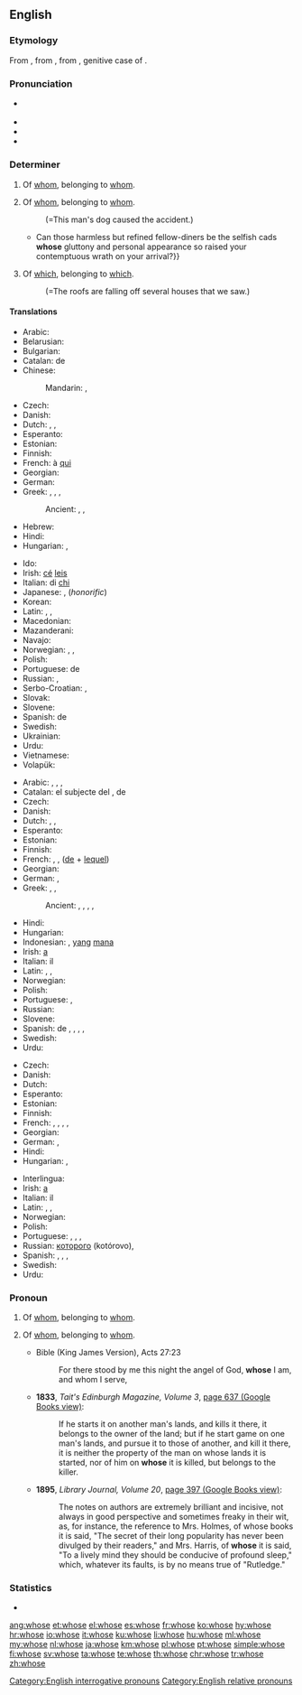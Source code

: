 ==English==

===Etymology===
{{PIE root|en|kʷ}}
From {{inherited|en|enm|whos}}, from {{inherited|en|ang|hwæs}}, from {{inherited|en|gem-pro|*hwes}}, genitive case of {{m|gem-pro|*hwaz|gloss=who, what}}.

===Pronunciation===
* {{a|UK|US}} {{IPA|/huːz/|lang=en}}
* {{audio|en-us-whose.ogg|Audio (US)|lang=en}}
* {{rhymes|uːz|lang=en}}
* {{homophones|lang=en|who's}}

===Determiner===
{{en-det}}

# {{lb|en|interrogative}} Of [[whom]], belonging to [[whom]].
#: {{ux|en|'''Whose''' wallet is this?}}
# {{lb|en|relative}} Of [[whom]], belonging to [[whom]].
#: {{ux|en|This is the man '''whose''' dog caused the accident.}} (=This man's dog caused the accident.)
#* {{quote-book|year=1922|author={{w|Ben Travers}}
|chapter=5|title=[http://openlibrary.org/works/OL1521052W A Cuckoo in the Nest]
|passage=The most rapid and most seductive transition in all human nature is that which attends the palliation of a ravenous appetite.{{...}}Can those harmless but refined fellow-diners be the selfish cads '''whose''' gluttony and personal appearance so raised your contemptuous wrath on your arrival?}}
# {{lb|en|relative}} Of [[which]], belonging to [[which]].
#: {{ux|en|We saw several houses '''whose''' roofs are falling off.}} (=The roofs are falling off several houses that we saw.)

====Translations====
{{trans-top|of whom (interrogative)}}
* Arabic: {{t|ar|لِمَن}}
* Belarusian: {{t|be|чый|tr=čyj}}
* Bulgarian: {{t|bg|чий|tr=čij}}
* Catalan: de {{t+|ca|qui}}
* Chinese:
*: Mandarin: {{t+|cmn|誰|alt=誰的|sc=Hani}}, {{t+|cmn|谁|alt=谁的|tr=shuí de, shéi de|sc=Hani}}
* Czech: {{t+|cs|čí}}
* Danish: {{t+|da|hvis}}
* Dutch: {{t|nl|van wie}}, {{t+|nl|wiens|m|n}}, {{t+|nl|wier|f-p}}
* Esperanto: {{t+|eo|kies}}
* Estonian: {{t|et|kelle}}
* Finnish: {{t+|fi|kenen}}
* French: à [[qui]]
* Georgian: {{t+|ka|ვისი|sc=Geor}}
* German: {{t+|de|wessen}}
* Greek: {{t|el|ποιανού|m|n}}, {{t|el|ποιανής|f}}, {{t|el|ποιανών|m-p|f-p|n-p}}, {{t|el|τίνος|m|f|n}}
*: Ancient: {{t|grc|τινῶν|m-p|f-p|n-p}}, {{t|grc|τίνος|m|f|n}}, {{t|grc|τοῦ|m|f|n}}
* Hebrew: {{t|he|[[שֶׁל]] [[מִי]]|tr=shel mi}}
* Hindi: {{t|hi|किसका|tr=kiskā}}
* Hungarian: {{t+|hu|kié}}, {{t+|hu|kinek}}
{{trans-mid}}
* Ido: {{t+|io|di qua}}
* Irish: [[cé#Irish|cé]] [[leis#Irish|leis]]
* Italian: di [[chi]]
* Japanese: {{t+|ja|誰|alt=誰の|tr=だれの, dáre-no}}, {{t+|ja|どなた|alt=どなたの|tr=dónata-no}} (''honorific'')
* Korean: {{t|ko|누구의|tr=nugu-ui|sc=Hang}}
* Latin: {{t+|la|cuius|m|f|n}}, {{t+|la|quorum|m-p|n-p}}, {{t+|la|quarum|f-p}}
* Macedonian: {{t|mk|чиј|tr=čij}}
* Mazanderani: {{t|mzn|کنی|tr=kënê/i|sc=fa-Arab}}
* Navajo: {{t|nv|háí bi-}}
* Norwegian: {{t|no|hvem sin}}, {{t|no|hvems}}, {{t+|no|hvis}}
* Polish: {{t+|pl|czyj}}
* Portuguese: de {{t+|pt|quem}}
* Russian: {{t+|ru|чей}}, {{t|ru|че́йный}} {{qualifier|colloquial, nonstandard}}
* Serbo-Croatian: {{t|sh|чѝјӣ|sc=Cyrl}}, {{t|sh|čìjī}}
* Slovak: {{t|sk|čí}}
* Slovene: {{t+|sl|čigáv}}
* Spanish: de {{t+|es|quien}}
* Swedish: {{t+|sv|vems}}
* Ukrainian: {{t|uk|чий|tr=čyj}}
* Urdu: {{t|ur|کس کا|tr=kis kā}}
* Vietnamese: {{t|vi|của ai}}
* Volapük: {{t|vo|kima}}
{{trans-bottom}}

{{trans-top|of whom (relative)}}
*Arabic: {{t|ar|اَلَّذِي|m}}, {{t|ar|اَلَّتِي|f}}, {{t|ar|اَلَّذِينَ|m-p}}, {{t|ar|اَللَّوَاتِي|f-p}}
* Catalan: el subjecte del {{t|ca|qual}}, de {{t+|ca|qui}}
* Czech: {{t+|cs|jehož|m|n}} {{t+|cs|jejíž|f}} {{t+|cs|jejichž|p}}
* Danish: {{t+|da|hvis}}
* Dutch: {{t|nl|van wie}}, {{t+|nl|wiens|m|n}}, {{t+|nl|wier|f-p}}
* Esperanto: {{t+|eo|kies}}
* Estonian: {{t|et|kelle}}
* Finnish: {{t+|fi|jonka}}
* French: {{t|fr|de qui}}, {{t+|fr|dont}}, {{t+|fr|duquel}} ([[de]] + [[lequel]])
* Georgian: {{t|ka|რომლის|sc=Geor}}
* German: {{t+|de|dessen|m|n}}, {{t+|de|deren|f-p}}
* Greek: {{t|el|[[του]] [[οποίου]]|m|n}}, {{t|el|[[της]] [[οποίας]]|f}}, {{t|el|[[των]] [[οποίων]]|m-p|f-p|n-p}}
*: Ancient: {{t|grc|οὗ|m|n}}, {{t|grc|ἧς|f}}, {{t|grc|ὧν|m|f|n}}, {{t|grc|οἷν|m-d|n-d}}, {{t|grc|αἷν|f-d}}
{{trans-mid}}
* Hindi: {{t+|hi|जिसका|tr=jiskā|sc=Deva}}
* Hungarian: {{t|hu|akinek}}
* Indonesian: {{t+|id|yang}}, [[yang]] [[mana]]
* Irish: [[a#Irish|a]] {{qualifier|indirect relative followed by resumptive possessive pronoun}}
* Italian: il {{t+|it|cui}}
* Latin: {{t+|la|cuius|m|f|n}}, {{t+|la|quorum|m-p|n-p}}, {{t+|la|quarum|f-p}}
* Norwegian: {{t+|no|hvis}}
* Polish: {{t+|pl|który|m}}
* Portuguese: {{t+|pt|cujo|m}}, {{t+|pt|cuja|f}}
* Russian: {{t+|ru|чей}}
* Slovene: {{t+|sl|čígar}}
* Spanish: de {{t+|es|quien}}, {{t+|es|cuyo|m}}, {{t|es|cuya|f}}, {{t|es|cuyas|f-p}}, {{t+|es|cuyos|m-p}}
* Swedish: {{t+|sv|vars}}
* Urdu: {{t|ur|جس کا|tr=jis kā}}
{{trans-bottom}}

{{trans-top|of which (relative)}}
* Czech: {{t+|cs|jehož|m|n}} {{t+|cs|jejíž|f}} {{t+|cs|jejichž|p}}
* Danish: {{t+|da|hvis}}
* Dutch: {{t+|nl|waarvan}}
* Esperanto: {{t+|eo|kies}}
* Estonian: {{t+|et|mille}}
* Finnish: {{t+|fi|jonka}}
* French: {{t+|fr|dont}}, {{t+|fr|duquel|m}}, {{t+|fr|de laquelle|f}}, {{t+|fr|desquels|m-p}}, {{t+|fr|desquelles|f-p}}
* Georgian: {{t|ka|რომლის|sc=Geor}}
* German: {{t+|de|dessen|m|n}}, {{t+|de|deren|f-p}}
* Hindi: {{t+|hi|जिसका|tr=jiskā|sc=Deva}}
* Hungarian: {{t|hu|aminek}}, {{t+|hu|amelynek}}
{{trans-mid}}
* Interlingua: {{t|ia|cuje}}
* Irish: [[a#Irish|a]] {{qualifier|indirect relative followed by resumptive possessive pronoun}}
* Italian: il {{t+|it|cui}}
* Latin: {{t+|la|cuius|m|f|n}}, {{t+|la|quorum|m-p|n-p}}, {{t+|la|quarum|f-p}}
* Norwegian: {{t+|no|hvis}}
* Polish: {{t+|pl|który|m}}
* Portuguese: {{t+|pt|cujo|m}}, {{t+|pt|cuja|f}}, {{t+|pt|cujos|m-p}}, {{t+|pt|cujas|f-p}}
* Russian: [[который|которого]] (kotórovo), {{t+|ru|чей}}
* Spanish: {{t+|es|cuyo|m}}, {{t|es|cuya|f}}, {{t+|es|cuyos|p}}, {{t|es|cuyas|f-p}}
* Swedish: {{t+|sv|vars}}
* Urdu: {{t|ur|جس کا|tr=jis kā|sc=ur-Arab}}
{{trans-bottom}}

===Pronoun===
{{en-pron}}

# {{lb|en|interrogative}} Of [[whom]], belonging to [[whom]].
#: {{ux|en|'''Whose''' is this book?}}
#: {{ux|en|He does not know '''whose''' this is.}}
# {{lb|en|relative|rare}} Of [[whom]], belonging to [[whom]].
#* Bible (King James Version), Acts 27:23
#*: For there stood by me this night the angel of God, '''whose''' I am, and whom I serve,
#* '''1833''', ''Tait's Edinburgh Magazine, Volume 3'', [https://books.google.com/books?id=oKNJAQAAMAAJ&pg=PA637&dq=%22on+whose+it%22&hl=en&sa=X&ved=0ahUKEwiUpNSf4_LSAhUD9WMKHfaEBesQ6AEIGjAA#v=onepage&q=%22on%20whose%20it%22&f=false page 637 (Google Books view)]:
#*: If he starts it on another man's lands, and kills it there, it belongs to the owner of the land; but if he start game on one man's lands, and pursue it to those of another, and kill it there, it is neither the property of the man on whose lands it is started, nor of him on '''whose''' it is killed, but belongs to the killer.
#* '''1895''', ''Library Journal, Volume 20'', [https://books.google.com/books?id=NUBVAAAAYAAJ&pg=PA397&dq=%22of+whose+it%22&hl=en&sa=X&ved=0ahUKEwjR3MLz3_LSAhVP4GMKHdHpAXMQ6AEIHzAB#v=onepage&q=%22of%20whose%20it%22&f=false page 397 (Google Books view)]:
#*: The notes on authors are extremely brilliant and incisive, not always in good perspective and sometimes freaky in their wit, as, for instance, the reference to Mrs. Holmes, of whose books it is said, "The secret of their long popularity has never been divulged by their readers," and Mrs. Harris, of '''whose''' it is said, "To a lively mind they should be conducive of profound sleep," which, whatever its faults, is by no means true of "Rutledge."

===Statistics===
* {{rank|woman|want|home|234|whose|words|given|hands}}

[[Category:English interrogative pronouns]]
[[Category:English relative pronouns]]

[[ang:whose]]
[[et:whose]]
[[el:whose]]
[[es:whose]]
[[fr:whose]]
[[ko:whose]]
[[hy:whose]]
[[hr:whose]]
[[io:whose]]
[[it:whose]]
[[ku:whose]]
[[li:whose]]
[[hu:whose]]
[[ml:whose]]
[[my:whose]]
[[nl:whose]]
[[ja:whose]]
[[km:whose]]
[[pl:whose]]
[[pt:whose]]
[[simple:whose]]
[[fi:whose]]
[[sv:whose]]
[[ta:whose]]
[[te:whose]]
[[th:whose]]
[[chr:whose]]
[[tr:whose]]
[[zh:whose]]